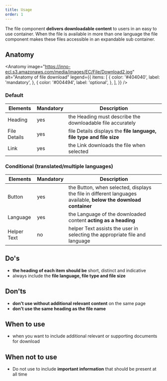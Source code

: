 ```yaml
---
title: Usage
order: 1
---
```



<Paragraph size="lead">
  The file component <strong>delivers downloadable content</strong> to users in
  an easy to use container. When the file is available in more than one language
  the file component makes these files accessible in an expandable sub
  container.
</Paragraph>

## Anatomy

<Anatomy
  image="https://inno-ecl.s3.amazonaws.com/media/images/EC/File/Download2.jpg"
  alt="Anatomy of file download"
  legend={{
    items: [
      {
        color: '#404040',
        label: 'mandatory',
      },
      {
        color: '#004494',
        label: 'optional',
      },
    ],
  }}
/>

### Default

| Elements     | Mandatory | Description                                                          |
| ------------ | --------- | -------------------------------------------------------------------- |
| Heading      | yes       | the Heading must describe the downloadable file accurately           |
| File Details | yes       | file Details displays the **file language, file type and file size** |
| Link         | yes       | the Link downloads the file when selected                            |

### Conditional (translated/multiple languages)

| Elements    | Mandatory | Description                                                                                                     |
| ----------- | --------- | --------------------------------------------------------------------------------------------------------------- |
| Button      | yes       | the Button, when selected, displays the file in different languages available, **below the download container** |
| Language    | yes       | the Language of the downloaded content **acting as a heading**                                                  |
| Helper Text | no        | helper Text assists the user in selecting the appropriate file and language                                     |

## Do's

- **the heading of each item should be** short, distinct and indicative
- always include the **file language, file type and file size**

## Don'ts

- **don't use without additional relevant content** on the same page
- **don't use the same heading as the file name**

## When to use

- when you want to include additional relevant or supporting documents for download

## When not to use

- Do not use to include **important information** that should be present at all time
